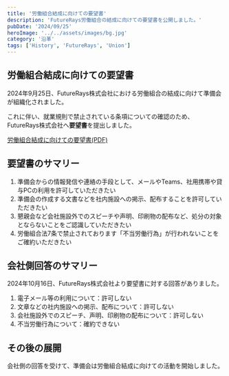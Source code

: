 ```yaml
---
title: '労働組合結成に向けての要望書'
description: 'FutureRays労働組合の結成に向けての要望書を公開しました。'
pubDate: '2024/09/25'
heroImage: '../../assets/images/bg.jpg'
category: '沿革'
tags: ['History', 'FutureRays', 'Union']
---
```



## 労働組合結成に向けての要望書

2024年9月25日、FutureRays株式会社における労働組合の結成に向けて準備会が組織化されました。

これに伴い、就業規則で禁止されている条項についての確認のため、FutureRays株式会社へ**要望書**を提出しました。

[労働組合結成に向けての要望書(PDF)](../../../public/pdf/20240925_01_youbousyo.pdf)

## 要望書のサマリー

1. 準備会からの情報発信や連絡の手段として、メールやTeams、社用携帯や貸与PCの利用を許可していただきたい
2. 準備会の作成する文書などを社内施設への掲示、配布することを許可していただきたい
3. 懇親会など会社施設外でのスピーチや声明、印刷物の配布など、処分の対象とならないことをご認識していただきたい
4. 労働組合法7条で禁止されております「不当労働行為」が行われないことをご確約いただきたい

## 会社側回答のサマリー

2024年10月16日、FutureRays株式会社より要望書に対する回答がありました。

1. 電子メール等の利用について：許可しない
2. 文章などの社内施設への掲示、配布について：許可しない
3. 会社施設外でのスピーチ、声明、印刷物の配布について：許可しない
4. 不当労働行為について：確約できない

## その後の展開

会社側の回答を受けて、準備会は労働組合結成に向けての活動を開始しました。
